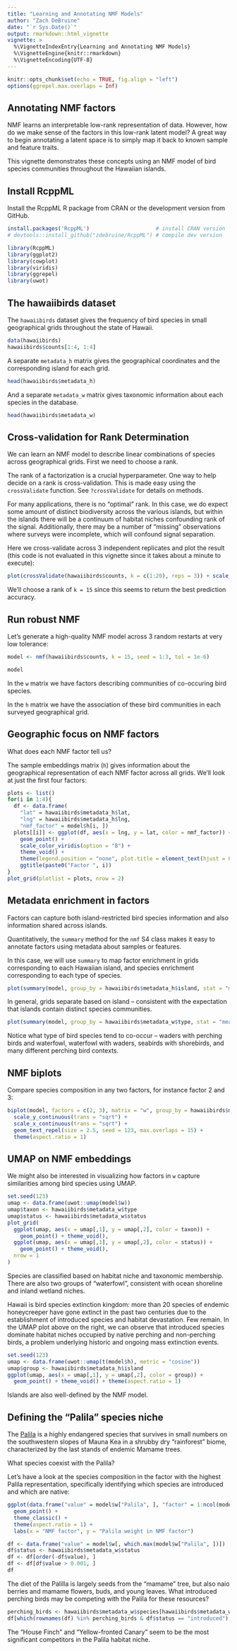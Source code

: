 ```yaml
---
title: "Learning and Annotating NMF Models"
author: "Zach DeBruine"
date: "`r Sys.Date()`"
output: rmarkdown::html_vignette
vignette: >
  %\VignetteIndexEntry{Learning and Annotating NMF Models}
  %\VignetteEngine{knitr::rmarkdown}
  %\VignetteEncoding{UTF-8}
---
```


```r
knitr::opts_chunk$set(echo = TRUE, fig.align = "left")
options(ggrepel.max.overlaps = Inf)
```

## Annotating NMF factors

NMF learns an interpretable low-rank representation of data. However, how do we make sense of the factors in this low-rank latent model? A great way to begin annotating a latent space is to simply map it back to known sample and feature traits.

This vignette demonstrates these concepts using an NMF model of bird species communities throughout the Hawaiian islands.

## Install RcppML

Install the RcppML R package from CRAN or the development version from GitHub. 

```R
install.packages('RcppML')                     # install CRAN version
# devtools::install_github("zdebruine/RcppML") # compile dev version
```

```R
library(RcppML)
library(ggplot2)
library(cowplot)
library(viridis)
library(ggrepel)
library(uwot)
```

## The hawaiibirds dataset

The `hawaiibirds` dataset gives the frequency of bird species in small geographical grids throughout the state of Hawaii. 

```R
data(hawaiibirds)
hawaiibirds$counts[1:4, 1:4]
```

A separate `metadata_h` matrix gives the geographical coordinates and the corresponding island for each grid.

```R
head(hawaiibirds$metadata_h)
```

And a separate `metadata_w` matrix gives taxonomic information about each species in the database.

```R
head(hawaiibirds$metadata_w)
```

## Cross-validation for Rank Determination

We can learn an NMF model to describe linear combinations of species across geographical grids. First we need to choose a rank. 

The rank of a factorization is a crucial hyperparameter. One way to help decide on a rank is cross-validation. This is made easy using the `crossValidate` function. See `?crossValidate` for details on methods.

For many applications, there is no "optimal" rank. In this case, we do expect some amount of distinct biodiversity across the various islands, but within the islands there will be a continuum of habitat niches confounding rank of the signal. Additionally, there may be a number of "missing" observations where surveys were incomplete, which will confound signal separation.

Here we cross-validate across 3 independent replicates and plot the result (this code is not evaluated in this vignette since it takes about a minute to execute):

```R
plot(crossValidate(hawaiibirds$counts, k = c(1:20), reps = 3)) + scale_y_continuous(trans = "log10")
```

We'll choose a rank of `k = 15` since this seems to return the best prediction accuracy.

## Run robust NMF

Let's generate a high-quality NMF model across 3 random restarts at very low tolerance:

```R
model <- nmf(hawaiibirds$counts, k = 15, seed = 1:3, tol = 1e-6)
```

```R
model
```

In the `w` matrix we have factors describing communities of co-occuring bird species.

In the `h` matrix we have the association of these bird communities in each surveyed geographical grid.

## Geographic focus on NMF factors

What does each NMF factor tell us?

The sample embeddings matrix (`h`) gives information about the geographical representation of each NMF factor across all grids. We'll look at just the first four factors:

```R
plots <- list()
for(i in 1:4){
  df <- data.frame(
    "lat" = hawaiibirds$metadata_h$lat,
    "lng" = hawaiibirds$metadata_h$lng,
    "nmf_factor" = model$h[i, ])
  plots[[i]] <- ggplot(df, aes(x = lng, y = lat, color = nmf_factor)) +
    geom_point() +
    scale_color_viridis(option = "B") +
    theme_void() +
    theme(legend.position = "none", plot.title = element_text(hjust = 0.5)) + 
    ggtitle(paste0("Factor ", i))
}
plot_grid(plotlist = plots, nrow = 2)
```

## Metadata enrichment in factors

Factors can capture both island-restricted bird species information and also information shared across islands.

Quantitatively, the `summary` method for the `nmf` S4 class makes it easy to annotate factors using metadata about samples or features.

In this case, we will use `summary` to map factor enrichment in grids corresponding to each Hawaiian island, and species enrichment corresponding to each type of species.

```R
plot(summary(model, group_by = hawaiibirds$metadata_h$island, stat = "mean"))
```

In general, grids separate based on island -- consistent with the expectation that islands contain distinct species communities.

```R
plot(summary(model, group_by = hawaiibirds$metadata_w$type, stat = "mean"))
```

Notice what type of bird species tend to co-occur -- waders with perching birds and waterfowl, waterfowl with waders, seabirds with shorebirds, and many different perching bird contexts.

## NMF biplots

Compare species composition in any two factors, for instance factor 2 and 3:

```R
biplot(model, factors = c(2, 3), matrix = "w", group_by = hawaiibirds$metadata_w$type) + 
  scale_y_continuous(trans = "sqrt") + 
  scale_x_continuous(trans = "sqrt") +
  geom_text_repel(size = 2.5, seed = 123, max.overlaps = 15) +
  theme(aspect.ratio = 1)
```

## UMAP on NMF embeddings

We might also be interested in visualizing how factors in `w` capture similarities among bird species using UMAP.

```R
set.seed(123)
umap <- data.frame(uwot::umap(model$w))
umap$taxon <- hawaiibirds$metadata_w$type
umap$status <- hawaiibirds$metadata_w$status
plot_grid(
  ggplot(umap, aes(x = umap[,1], y = umap[,2], color = taxon)) +
    geom_point() + theme_void(),
  ggplot(umap, aes(x = umap[,1], y = umap[,2], color = status)) +
    geom_point() + theme_void(),
  nrow = 1
)
```

Species are classified based on habitat niche and taxonomic membership. There are also two groups of "waterfowl", consistent with ocean shoreline and inland wetland niches.

Hawaii is bird species extinction kingdom:  more than 20 species of endemic honeycreeper have gone extinct in the past two centuries due to the establishment of introduced species and habitat devastation. Few remain. In the UMAP plot above on the right, we can observe that introduced species dominate habitat niches occupied by native perching and non-perching birds, a problem underlying historic and ongoing mass extinction events.

```R
set.seed(123)
umap <- data.frame(uwot::umap(t(model$h), metric = "cosine"))
umap$group <- hawaiibirds$metadata_h$island
ggplot(umap, aes(x = umap[,1], y = umap[,2], color = group)) +
  geom_point() + theme_void() + theme(aspect.ratio = 1)
```

Islands are also well-defined by the NMF model.

## Defining the "Palila" species niche

The [Palila](https://ebird.org/media/catalog?taxonCode=palila&mediaType=p&sort=rating_rank_desc&q=Palila%20-%20Loxioides%20bailleui) is a highly endangered species that survives in small numbers on the southwestern slopes of Mauna Kea in a shrubby dry "rainforest" biome, characterized by the last stands of endemic Mamame trees.

What species coexist with the Palila?

Let's have a look at the species composition in the factor with the highest Palila representation, specifically identifying which species are introduced and which are native:

```R
ggplot(data.frame("value" = model$w["Palila", ], "factor" = 1:ncol(model$w)), aes(factor, value)) + 
  geom_point() + 
  theme_classic() + 
  theme(aspect.ratio = 1) + 
  labs(x = "NMF factor", y = "Palila weight in NMF factor")

df <- data.frame("value" = model$w[, which.max(model$w["Palila", ])])
df$status <- hawaiibirds$metadata_w$status
df <- df[order(-df$value), ]
df <- df[df$value > 0.001, ]
df
```

The diet of the Palilla is largely seeds from the "mamame" tree, but also naio berries and mamame flowers, buds, and young leaves. What introduced perching birds may be competing with the Palila for these resources?

```R
perching_birds <- hawaiibirds$metadata_w$species[hawaiibirds$metadata_w$type == "perching birds"]
df[which(rownames(df) %in% perching_birds & df$status == "introduced"), ]
```

The "House Finch" and "Yellow-fronted Canary" seem to be the most significant competitors in the Palila habitat niche.